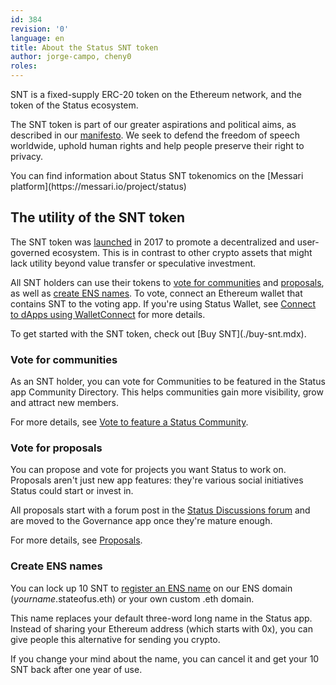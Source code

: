 ```yaml
---
id: 384
revision: '0'
language: en
title: About the Status SNT token
author: jorge-campo, cheny0
roles:
---
```


SNT is a fixed-supply ERC-20 token on the Ethereum network, and the token of the Status ecosystem.

The SNT token is part of our greater aspirations and political aims, as described in our [manifesto](https://status.app/manifesto). We seek to defend the freedom of speech worldwide, uphold human rights and help people preserve their right to privacy.

<Admonition type="info">
  You can find information about Status SNT tokenomics on the [Messari platform](https://messari.io/project/status)<ExternalIcon />
</Admonition>

## The utility of the SNT token

The SNT token was [launched](https://messari.io/asset/status)<ExternalIcon /> in 2017 to promote a decentralized and user-governed ecosystem. This is in contrast to other crypto assets that might lack utility beyond value transfer or speculative investment.

All SNT holders can use their tokens to [vote for communities](#vote-for-communities) and [proposals](#vote-for-proposals)<ExternalIcon />, as well as [create ENS names](#create-ens-names). To vote, connect an Ethereum wallet that contains SNT to the voting app. If you're using Status Wallet, see [Connect to dApps using WalletConnect](./connect-to-dapps-using-walletconnect.mdx) for more details.

<Admonition type="tip">
  To get started with the SNT token, check out [Buy SNT](./buy-snt.mdx).
</Admonition>

### Vote for communities

As an SNT holder, you can vote for Communities to be featured in the Status app Community Directory. This helps communities gain more visibility, grow and attract new members.

For more details, see [Vote to feature a Status Community](../communities/about-voting-to-change-the-community-visibility.mdx).

### Vote for proposals

You can propose and vote for projects you want Status to work on. Proposals aren't just new app features: they're various social initiatives Status could start or invest in.

All proposals start with a forum post in the [Status Discussions forum](https://discuss.status.app/c/proposals/77)<ExternalIcon /> and are moved to the Governance app once they're mature enough.

For more details, see [Proposals](https://governance.status.app)<ExternalIcon />.

### Create ENS names

You can lock up 10 SNT to [register an ENS name](../profile/register-an-ens-name-in-status.mdx) on our ENS domain (_yourname_.stateofus.eth) or your own custom .eth domain.

This name replaces your default three-word long name in the Status app. Instead of sharing your Ethereum address (which starts with 0x), you can give people this alternative for sending you crypto.

If you change your mind about the name, you can cancel it and get your 10 SNT back after one year of use.

